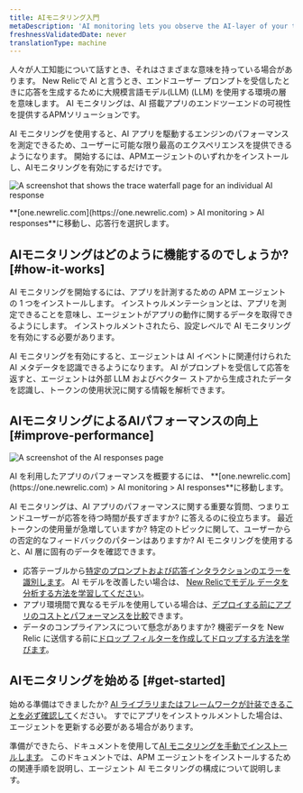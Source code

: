 ```yaml
---
title: AIモニタリング入門
metaDescription: 'AI monitoring lets you observe the AI-layer of your tech stack, giving you a holistic overview of the health and performance of your AI-powered app.'
freshnessValidatedDate: never
translationType: machine
---
```




人々が人工知能について話すとき、それはさまざまな意味を持っている場合があります。 New Relicで AI と言うとき、エンドユーザー プロンプトを受信したときに応答を生成するために大規模言語モデル(LLM) (LLM) を使用する環境の層を意味します。 AI モニタリングは、AI 搭載アプリのエンドツーエンドの可視性を提供するAPMソリューションです。

AI モニタリングを使用すると、AI アプリを駆動するエンジンのパフォーマンスを測定できるため、ユーザーに可能な限り最高のエクスペリエンスを提供できるようになります。 開始するには、APMエージェントのいずれかをインストールし、AIモニタリングを有効にするだけです。

<img
  title="Trace waterfall for AI monitoring"
  alt="A screenshot that shows the trace waterfall page for an individual AI response"
  src={aiTraceViewIntroPage}
/>

<figcaption>
  **[one.newrelic.com](https://one.newrelic.com) > AI monitoring > AI responses**に移動し、応答行を選択します。
</figcaption>

## AIモニタリングはどのように機能するのでしょうか? [#how-it-works]

AI モニタリングを開始するには、アプリを計測するための APM エージェントの 1 つをインストールします。 インストゥルメンテーションとは、アプリを測定できることを意味し、エージェントがアプリの動作に関するデータを取得できるようにします。 インストゥルメントされたら、設定レベルで AI モニタリングを有効にする必要があります。

AI モニタリングを有効にすると、エージェントは AI イベントに関連付けられた AI メタデータを認識できるようになります。 AI がプロンプトを受信して応答を返すと、エージェントは外部 LLM およびベクター ストアから生成されたデータを認識し、トークンの使用状況に関する情報を解析できます。

## AIモニタリングによるAIパフォーマンスの向上 [#improve-performance]

<img
  title="AI responses page"
  alt="A screenshot of the AI responses page"
  src={aiAIResponsesOverview}
/>

<figcaption>
  AI を利用したアプリのパフォーマンスを概要するには、 **[one.newrelic.com](https://one.newrelic.com) > AI monitoring > AI responses**に移動します。
</figcaption>

AI モニタリングは、AI アプリのパフォーマンスに関する重要な質問、つまりエンドユーザーが応答を待つ時間が長すぎますか? に答えるのに役立ちます。 最近トークンの使用量が急増していますか? 特定のトピックに関して、ユーザーからの否定的なフィードバックのパターンはありますか? AI モニタリングを使用すると、AI 層に固有のデータを確認できます。

* 応答テーブルから[特定のプロンプトおよび応答インタラクションのエラーを識別します](/docs/ai-monitoring/explore-ai-data/view-ai-responses)。 AI モデルを改善したい場合は、 [New Relicでモデル データを分析する方法を学習してください](/docs/ai-monitoring/explore-ai-data/view-model-data)。
* アプリ環境間で異なるモデルを使用している場合は、[デプロイする前にアプリのコストとパフォーマンスを比較](/docs/ai-monitoring/view-ai-data/#model-comparison)できます。
* データのコンプライアンスについて懸念がありますか? 機密データを New Relic に送信する前に[ドロップ フィルターを作成してドロップする方法を学びます](/docs/ai-monitoring/drop-sensitive-data)。

## AIモニタリングを始める [#get-started]

始める準備はできましたか? [AI ライブラリまたはフレームワークが計装できることを必ず確認して](/docs/ai-monitoring/compatibility-requirements-ai-monitoring)ください。 すでにアプリをインストゥルメントした場合は、エージェントを更新する必要がある場合があります。

準備ができたら、ドキュメントを使用して[AI モニタリングを手動でインストールします](/install/ai-monitoring)。 このドキュメントでは、APM エージェントをインストールするための関連手順を説明し、エージェント AI モニタリングの構成について説明します。